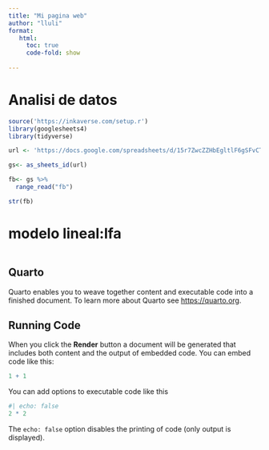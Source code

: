 ```yaml
---
title: "Mi pagina web"
author: "lluli"
format: 
   html:
     toc: true
     code-fold: show
     
---
```

# Analisi de datos
```r
source('https://inkaverse.com/setup.r')
library(googlesheets4)
library(tidyverse)

url <- 'https://docs.google.com/spreadsheets/d/15r7ZwcZZHbEgltlF6gSFvCTFA-CFzVBWwg3mFlRyKPs/edit?gid=172957346#gid=172957346'

gs<- as_sheets_id(url)

fb<- gs %>%
  range_read("fb")

str(fb)
```
# modelo lineal:lfa
```r

```

## Quarto

Quarto enables you to weave together content and executable code into a finished document. To learn more about Quarto see <https://quarto.org>.

## Running Code

When you click the **Render** button a document will be generated that includes both content and the output of embedded code. You can embed code like this:

```r
1 + 1
```

You can add options to executable code like this 

```r
#| echo: false
2 * 2
```

The `echo: false` option disables the printing of code (only output is displayed).
